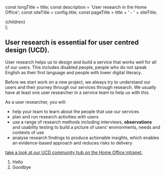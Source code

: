 


const longTitle = title;
const description = 'User research in the Home Office';
const siteTitle = config.title;
const pageTitle = title + ' - ' + siteTitle;

  <PageWrap>
    <Section title={title} href="/user-research" navigation={[
      { href: '/user-research/ethics', text: 'Ethical research and consent' },
      { href: '/user-research/participant-recruitment', text: 'Participant recruitment' },
      { href: '/user-research/professional-standards', text: 'Professional standards and guidance' }
    ]}>
      {children}
    </Section>
  </PageWrap>
);


 
## User research is essential for user centred design (UCD).  

User research helps us to design and build a service that works well for all of our users. This includes disabled people, people who do not speak English as their first language and people with lower digital literacy.  

Before we start work on a new project, we always try to understand our users and their journey through our services through research. We usually have at least one user researcher in a service team to help us with this.  

As a user researcher, you will: 

- help your team to learn about the people that use our services 
- plan and run research activities with users  
- use a range of research methods including interviews, **observations** and usability testing to build a picture of users’ environments, needs and contexts of use 
- analyse research findings to produce actionable insights, which enables an evidence-based approach and reduces risks to delivery 

[take a look at our UCD community hub on the Home Office intranet.](https://homeofficegovuk.sharepoint.com/sites/UCDcommunityHub/SitePages/Submit-an-ethics-submission.aspx)

1. Hello 
2. Goodbye 